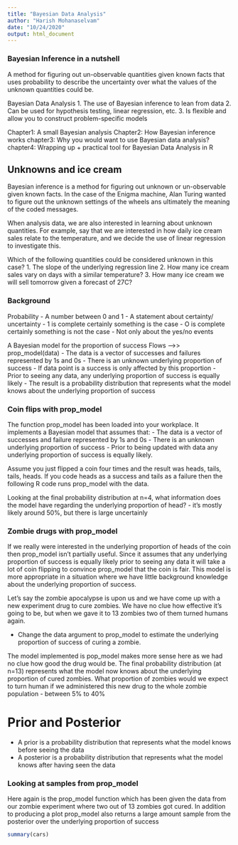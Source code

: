 ```yaml
---
title: "Bayesian Data Analysis"
author: "Harish Mohanaselvam"
date: "10/24/2020"
output: html_document
---
```


### Bayesian Inference in a nutshell
A method for figuring out un-observable quantities given known facts that uses probability to describe the uncertainty over what the values of the unknown quantities could be. 

Bayesian Data Analysis
1. The use of Bayesian inference to lean from data
2. Can be used for hypothesis testing, linear regression, etc. 
3. Is flexible and allow you to construct problem-specific models

Chapter1: A small Bayesian analysis
Chapter2: How Bayesian inference works
chapter3: Why you would want to use Bayesian data analysis?
chapter4: Wrapping up + practical tool for Bayesian Data Analysis in R

## Unknowns and ice cream
Bayesian inference is a method for figuring out unknown or un-observable given known facts. In the case of the Enigma machine, Alan Turing wanted to figure out
the unknown settings of the wheels ans ultimately the meaning of the coded messages. 

When analysis data, we are also interested in learning about unknown quantities. For example, say that we are interested in how daily ice cream sales relate to the temperature, and we decide the use of linear regression to investigate this. 

Which of the following quantities could be considered unknown in this case? 
1. The slope of the underlying regression line
2. How many ice cream sales vary on days with a similar temperature?
3. How many ice cream we will sell tomorrow given a forecast of 27C?

### Background
Probability
- A number between 0 and 1
- A statement about certainty/ uncertainty
- 1 is complete certainly something is the case
- O is complete certainly something is not the case
- Not only about the yes/no events

A Bayesian model for the proportion of success
Flows -->> 
prop_model(data)
- The data is a vector of successes and failures represented by 1s and 0s
- There is an unknown underlying proportion of success
- If data point is a success is only affected by this proportion
- Prior to seeing any data, any underlying proportion of success is equally likely
- The result is a probability distribution that represents what the model knows about the underlying proportion of success

### Coin flips with prop_model
The function prop_model has been loaded into your workplace. It implements a Bayesian model that assumes that:
- The data is a vector of successes and failure represented by 1s and 0s
- There is an unknown underlying proportion of success
- Prior to being updated with data any underlying proportion of success is equally likely.

Assume you just flipped a coin four times and the result was heads, tails, tails, heads. If you code heads as a success and tails
as a failure then the following R code runs prop_model with the data.

Looking at the final probability distribution at n=4, what information does the model have regarding the underlying proportion of head? 
- it's mostly likely around 50%, but there is large uncertainly

### Zombie drugs with prop_model
If we really were interested in the underlying proportion of heads of the coin then prop_model isn't partially useful. 
Since it assumes that any underlying proportion of success is equally likely prior to seeing any data it will take a lot of coin flipping to convince
prop_model that the coin is fair. This model is more appropriate in a situation where we have little background knowledge about the underlying 
proportion of success. 

Let's say the zombie apocalypse is upon us and we have come up with a new experiment drug to cure zombies. We have no clue how effective it's going to be, but when we gave it to 13 zombies two of them turned humans again. 

- Change the data argument to prop_model to estimate the underlying proportion of success of curing a zombie. 

The model implemented is pop_model makes more sense here as we had no clue how good the drug would be. The final probability distribution (at n=13)
represents what the model now knows about the underlying proportion of cured zombies. What proportion of zombies would we expect to turn human if we
administered this new drug to the whole zombie population
- between 5% to 40%

# Prior and Posterior
- A prior is a probability distribution that represents what the model knows before seeing the data
- A posterior is a probability distribution that represents what the model knows after having seen the data

### Looking at samples from prop_model
Here again is the prop_model function which has been given the data from our zombie experiment where two out of 13 zombies got cured. 
In addition to producing a plot prop_model also returns a large amount sample from the posterior over the underlying proportion of success



```r
summary(cars)
```

